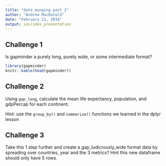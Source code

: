 ```yaml
---
title: "data munging part 2"
author: "Andrew MacDonald"
date: "February 11, 2016"
output: ioslides_presentation
---
```




## Challenge 1 {.build}

Is gapminder a purely long, purely wide, or some intermediate format?

```r
library(gapminder)
knitr::kable(head(gapminder))
```


## Challenge 2 {.build}

Using `gap_long`, calculate the mean life expectancy, population, and gdpPercap for each continent. 

Hint: use the `group_by()` and `summarize()` functions we learned in the dplyr lesson

## Challenge 3 

Take this 1 step further and create a gap_ludicrously_wide format data by spreading over countries, year and the 3 metrics? Hint this new dataframe should only have 5 rows.